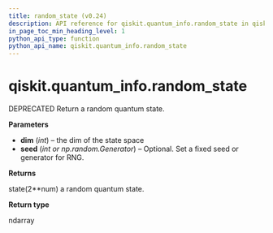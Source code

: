 ```yaml
---
title: random_state (v0.24)
description: API reference for qiskit.quantum_info.random_state in qiskit v0.24
in_page_toc_min_heading_level: 1
python_api_type: function
python_api_name: qiskit.quantum_info.random_state
---
```


<span id="qiskit-quantum-info-random-state" />

# qiskit.quantum\_info.random\_state

<Function id="qiskit.quantum_info.random_state" isDedicatedPage={true} github="https://github.com/qiskit/qiskit/tree/stable/0.16/qiskit/quantum_info/states/random.py" signature="random_state(dim, seed=None)">
  DEPRECATED Return a random quantum state.

  **Parameters**

  *   **dim** (*int*) – the dim of the state space
  *   **seed** (*int or np.random.Generator*) – Optional. Set a fixed seed or generator for RNG.

  **Returns**

  state(2\*\*num) a random quantum state.

  **Return type**

  ndarray
</Function>

